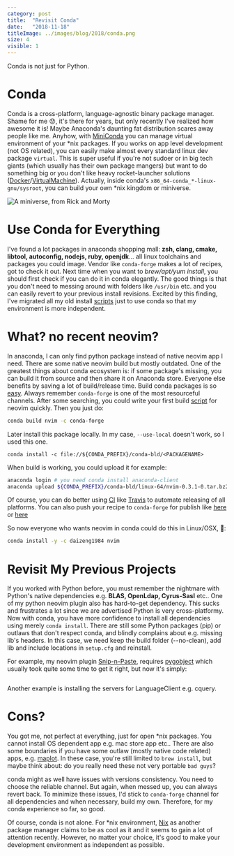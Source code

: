 ```yaml
---
category: post
title:  "Revisit Conda"
date:   "2018-11-18"
titleImage: ../images/blog/2018/conda.png
size: 4
visible: 1
---
```

Conda is not just for Python.

# Conda
Conda is a cross-platform, language-agnostic binary package manager. Shame for me 😟, it's there for years, but only recently I've realized how awesome it is! Maybe Anaconda's daunting fat distribution scares away people like me. Anyhow, with [MiniConda](https://conda.io/miniconda.html) you can manage virtual environment of your \*nix packages. If you works on app level development (not OS related), you can easily make almost every standard linux dev package `virtual`. This is super useful if you're not sudoer or in big tech giants (which usually has their own package mangers) but want to do something big or you don't like heavy rocket-launcher solutions ([Docker](https://www.docker.com/)/[VirtualMachine](https://en.wikipedia.org/wiki/Virtual_machine)). Actually, inside conda's `x86_64-conda_*-linux-gnu/sysroot`, you can build your own \*nix kingdom or miniverse.

![A miniverse, from Rick and Morty](../images/blog/2018/miniverse.png)

# Use Conda for Everything
I've found a lot packages in anaconda shopping mall: **zsh, clang, cmake, libtool, autoconfig, nodejs, ruby, openjdk**... all linux toolchains and packages you could image. Vendor like `conda-forge` makes a lot of recipes, got to check it out. Next time when you want to *brew/apt/yum install*, you should first check if you can do it in conda elegantly. The good things is that you don't need to messing around with folders like `/usr/bin` etc. and you can easily revert to your previous install revisions. Excited by this finding, I've migrated all my old install [scripts](https://github.com/daizeng1984/dotfiles/blob/experimental/installConda.sh) just to use conda so that my environment is more independent.

# What? no recent neovim?
In anaconda, I can only find python package instead of native neovim app I need. There are some native neovim build but mostly outdated. One of the greatest things about conda ecosystem is: if some package's missing, you can build it from source and then share it on Anaconda store. Everyone else benefits by saving a lot of build/release time. 
Build conda packages is so [easy](http://mlg.eng.cam.ac.uk/hoffmanm/blog/2016-02-25-conda-build/). Always remember `conda-forge` is one of the most resourceful channels. After some searching, you could write your first build [script](script) for neovim quickly. Then you just do:

```sh
conda build nvim -c conda-forge
```

Later install this package locally. In my case, `--use-local` doesn't work, so I used this one.
```
conda install -c file://${CONDA_PREFIX}/conda-bld/<PACKAGENAME>
```
When build is working, you could upload it for example:

```sh
anaconda login # you need conda install anaconda-client
anaconda upload ${CONDA_PREFIX}/conda-bld/linux-64/nvim-0.3.1-0.tar.bz2 
```

Of course, you can do better using [CI](https://en.wikipedia.org/wiki/Continuous_integration) like [Travis](https://travis-ci.org/) to automate releasing of all platforms. You can also push your recipe to `conda-forge` for publish like [here](https://gist.github.com/zshaheen/fe76d1507839ed6fbfbccef6b9c13ed9) or [here](https://gist.github.com/yoavram/05a3c04ddcf317a517d5)

So now everyone who wants neovim in conda could do this in Linux/OSX, 🙌: 
```sh
conda install -y -c daizeng1984 nvim
```

# Revisit My Previous Projects
If you worked with Python before, you must remember the nightmare with Python's native dependencies e.g. **BLAS, OpenLdap, Cyrus-Sasl** etc.. One of my python neovim plugin also has hard-to-get dependency. This sucks and frustrates a lot since we are advertised Python is very cross-platformy. Now with conda, you have more confidence to install all dependencies using merely `conda install`. There are still some Python packages (pip) or outlaws that don't respect conda, and blindly complains about e.g. missing lib's headers. In this case, we need keep the build folder (--no-clean), add lib and include locations in `setup.cfg` and reinstall. 

For example, my neovim plugin [Snip-n-Paste](https://github.com/daizeng1984/vim-snip-and-paste), requires [pygobject](https://pygobject.readthedocs.io/en/latest/getting_started.html) which usually took quite some time to get it right, but now it's simply: 

```conda install -c pkgw-forge -c conda-forge gtk3 pygobject
```

Another example is installing the servers for LanguageClient e.g. cquery.

# Cons?
You got me, not perfect at everything, just for open *nix packages. You cannot install OS dependent app e.g. mac store app etc.. There are also some boundaries if you have some outlaw (mostly native code related) apps, e.g. [maplot](https://matplotlib.org/faq/osx_framework.html). In these case, you're still limited to `brew install`, but maybe think about: do you really need these not very portable `bad guys`?

conda might as well have issues with versions consistency. You need to choose the reliable channel. But again, when messed up, you can always revert back. To minimize these issues, I'd stick to `conda-forge` channel for all dependencies and when necessary, build my own. Therefore, for my conda experience so far, so good.

Of course, conda is not alone. For *nix environment, [Nix](https://nixos.org/nix/) as another package manager claims to be as cool as it and it seems to gain a lot of attention recently. However, no matter your choice, it's good to make your development environment as independent as possible.
